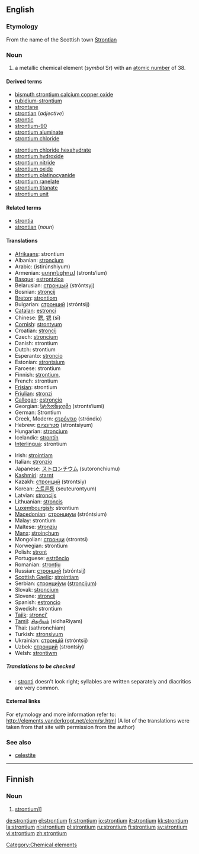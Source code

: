 {{see|Strontium}}
==English==

{{elements|Sr|rubidium|Rb|yttrium|Y}}

===Etymology===
From the name of the Scottish town [[w:Strontian|Strontian]]

===Noun===
{{en-noun|-}}
{{wikipedia}}

# a metallic chemical element (''symbol'' Sr) with an [[atomic number]] of 38.

====Derived terms====
{{top2}}
*[[bismuth strontium calcium copper oxide]]
*[[rubidium-strontium]]
*[[strontane]]
*[[strontian]] (''adjective'')
*[[strontic]]
*[[strontium-90]]
*[[strontium aluminate]]
*[[strontium chloride]]
{{mid2}}
*[[strontium chloride hexahydrate]]
*[[strontium hydroxide]]
*[[strontium nitride]]
*[[strontium oxide]]
*[[strontium platinocyanide]]
*[[strontium ranelate]]
*[[strontium titanate]]
*[[strontium unit]]
{{bottom}}

====Related terms====
*[[strontia]]
*[[strontian]] (''noun'')

====Translations====
{{top}}
*[[Afrikaans]]: strontium
*Albanian: [[stroncium]]
*Arabic: {{ARchar|[[سترانشيوم]]}} (istirúnshiyum) {{m}}
*Armenian: [[ստրոնցիում]] (stronts‘ium)
*[[Basque]]: [[estrontzioa]]
*Belarusian: [[стронцый]] (stróntsyj) {{m}}
*Bosnian: [[stroncij]]
*[[Breton]]: [[strontiom]]
*Bulgarian: [[стронций]] (stróntsij) {{m}}
*[[Catalan]]: [[estronci]]
*Chinese: [[鍶]], [[锶]] (sī)
*[[Cornish]]: [[strontyum]]
*Croatian: [[stroncij]]
*Czech: [[stroncium]]
*Danish: strontium
*Dutch: strontium {{n}}
*Esperanto: [[stroncio]]
*Estonian: [[strontsium]]
*Faroese: strontium
*Finnish: [[strontium,]]
*French: strontium {{m}}
*[[Frisian]]: strontium
*[[Friulian]]: [[stronzi]]
*[[Gallegan]]: [[estroncio]]
*Georgian: [[სტრონციუმი]] (stronts‘iumi)
*German: Strontium {{n}}
*Greek, Modern: [[στρόντιο]] (stróndio) {{n}}
*Hebrew: [[סטרונציום]] (strontsiyum)
*Hungarian: [[stroncium]]
*Icelandic: [[strontín]]
*[[Interlingua]]: strontium
{{mid}}
*Irish: [[strointiam]]
*Italian: [[stronzio]] {{m}}
*Japanese: [[ストロンチウム]] (sutoronchiumu)
*[[Kashmiri]]: [[starnt]]
*Kazakh: [[стронций]] (strontsiy)
*Korean: [[스트론튬]] (seuteurontyum)
*Latvian: [[stroncijs]]
*Lithuanian: [[stroncis]]
*[[Luxembourgish]]: strontium
*[[Macedonian]]: [[стронциум]] (stróntsium) {{m}}
*Malay: strontium
*Maltese: [[stronzju]]
*[[Manx]]: [[stroinçhum]]
*Mongolian: [[стронци]] (strontsi)
*Norwegian: strontium
*Polish: [[stront]] {{m}}
*Portuguese: [[estrôncio]] {{m}}
*Romanian: [[stronţiu]] {{n}}
*Russian: [[стронций]] (stróntsij) {{m}}
*[[Scottish Gaelic]]: [[strointiam]]
*Serbian: [[стронциjум]] ([[stroncijum]]) {{m}}
*Slovak: [[stroncium]]
*Slovene: [[stroncij]]
*Spanish: [[estroncio]] {{m}}
*Swedish: strontium
*[[Tajik]]: [[stronci']]
*[[Tamil]]: [[சிதறியம்]] (sidhaRiyam)
*Thai: {{THchar|[[สทรอนเชียม]]}} (sathronchiam)
*Turkish: [[stronsiyum]]
*Ukrainian: [[стронцiй]] (stróntsij) {{m}}
*Uzbek: [[стронций]] (strontsiy)
*Welsh: [[strontiwm]]
{{bottom}}

=====Translations to be checked=====
<!--Remove this section once all of the translations below have been moved into the tables above.-->
{{checktrans}}

*{{ttbc|Vietnamese}}: [[stronti]] doesn't look right; syllables are written separately and diacritics are very common.

====External links====
For etymology and more information refer to:
http://elements.vanderkrogt.net/elem/sr.html
(A lot of the translations were taken from that site with permission from the author)

===See also===
*[[celestite]]

[[Category:Chemical elements]]

----

==Finnish==
{{wikipedia|lang=fi}}

===Noun===
{{fi-noun}}

# {{element|lang=fi}} [[[[#English|strontium]]]]

[[de:strontium]]
[[el:strontium]]
[[fr:strontium]]
[[io:strontium]]
[[it:strontium]]
[[kk:strontium]]
[[la:strontium]]
[[nl:strontium]]
[[pl:strontium]]
[[ru:strontium]]
[[fi:strontium]]
[[sv:strontium]]
[[vi:strontium]]
[[zh:strontium]]